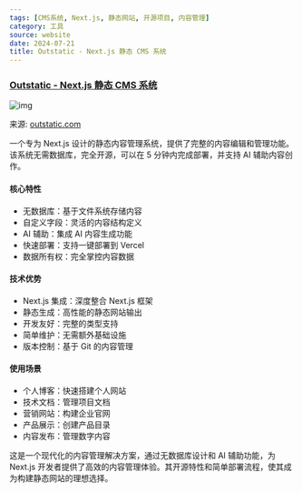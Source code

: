 ```yaml
---
tags: [CMS系统, Next.js, 静态网站, 开源项目, 内容管理]
category: 工具
source: website
date: 2024-07-21
title: Outstatic - Next.js 静态 CMS 系统
---
```


### [Outstatic - Next.js 静态 CMS 系统](https://outstatic.com/)

![img](https://img.mengpeng.tech/i/2024/12/08/675595dd7a2da.webp)

来源: [outstatic.com](https://outstatic.com/)

一个专为 Next.js 设计的静态内容管理系统，提供了完整的内容编辑和管理功能。该系统无需数据库，完全开源，可以在 5 分钟内完成部署，并支持 AI 辅助内容创作。

#### 核心特性
- 无数据库：基于文件系统存储内容
- 自定义字段：灵活的内容结构定义
- AI 辅助：集成 AI 内容生成功能
- 快速部署：支持一键部署到 Vercel
- 数据所有权：完全掌控内容数据

#### 技术优势
- Next.js 集成：深度整合 Next.js 框架
- 静态生成：高性能的静态网站输出
- 开发友好：完整的类型支持
- 简单维护：无需额外基础设施
- 版本控制：基于 Git 的内容管理

#### 使用场景
- 个人博客：快速搭建个人网站
- 技术文档：管理项目文档
- 营销网站：构建企业官网
- 产品展示：创建产品目录
- 内容发布：管理数字内容

这是一个现代化的内容管理解决方案，通过无数据库设计和 AI 辅助功能，为 Next.js 开发者提供了高效的内容管理体验。其开源特性和简单部署流程，使其成为构建静态网站的理想选择。 